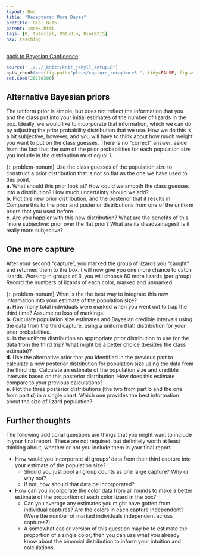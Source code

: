 ```yaml
---
layout: Rmd
title: "Recapture: More Bayes"
pretitle: Biol B215
parent: index.html
tags: [R, tutorial, RStudio, BiolB215]
nav: teaching
---
```


[back to Bayesian Confidence](capture_recapture4.html)

```r
source("../../_knitr/knit_jekyll_setup.R")
opts_chunk$set(fig.path="plots/capture_recapture5-", tidy=FALSE, fig.width=6.5, fig.height=5, cache=TRUE, cache.extra=rand_seed)
set.seed(20130306)
```

##  Alternative Bayesian priors
The uniform prior is simple, but does not reflect the information that you and the class put into your initial estimates of the number of lizards in the box. Ideally, we would like to incorporate that information, which we can do by adjusting the prior probability distribution that we use. How we do this is a bit subjective, however, and you will have to think about how much weight you want to put on the class guesses. There is no "correct" answer, aside from the fact that the sum of the prior probabilities for each population size you include in the distribution must equal 1.

{: .problem-nonum}
Use the class guesses of the population size to construct a prior distribution that is not so flat as the one we have used to this point.  
**a.**  What should this prior look at? How could we smooth the class guesses into a distribution? How much uncertainty should we add?  
**b.**  Plot this new prior distribution, and the posterior that it results in. Compare this to the prior and posterior distributions from one of the uniform priors that you used before.  
**c.**  Are you happier with this new distribution? What are the benefits of this "more subjective: prior over the flat prior? What are its disadvantages? Is it really more subjective?  


## One more capture
After your second "capture", you marked the group of lizards you "caught" and returned them to the box. I will now give you one more chance to catch lizards. Working in groups of 3, you will choose 60 more lizards (per group). Record the numbers of lizards of each color, marked and unmarked. 

{: .problem-nonum}
What is the the best way to integrate this new information into your estimate of the population size?  
**a.**  How many total individuals were marked when you went out to trap the third time? Assume no loss of markings.  
**b.**  Calculate population size estimates and Bayesian credible intervals using the data from the third capture, using a uniform (flat) distribution for your prior probabilities.  
**c.**  Is the uniform distribution an appropriate prior distribution to use for the data from the third trip? What might be a better choice (besides the class estimate)?  
**d.**  Use the alternative prior that you identified in the previous part to calculate a new posterior distribution for population size using the data from the third trip. Calculate an estimate of the population size and credible intervals based on this posterior distribution. How does this estimate compare to your previous calculations?   
**e.**  Plot the three posterior distributions (the two from part **b** and the one from part **d**) in a single chart. Which one provides the best information about the size of lizard population?    


## Further thoughts
The following additional questions are things that you might want to include in your final report. These are not required, but definitely worth at least thinking about, whether or not you include them in your final report. 

* How would you incorporate all groups' data from their third capture into your estimate of the population size? 
  * Should you just pool all group counts as one large capture? Why or why not?
  * If not, how should that data be incorporated?
  
* How can you incorporate the color data from all rounds to make a better estimate of the proportion of each color lizard in the box? 
  * Can you average any estimates you might have gotten from individual captures? Are the colors in each capture independent? (Were the number of marked individuals independent across captures?) 
  * A somewhat easier version of this question may be to estimate the proportion of a single color; then you can use what you already know about the binomial distribution to inform your  intuition and calculations.

